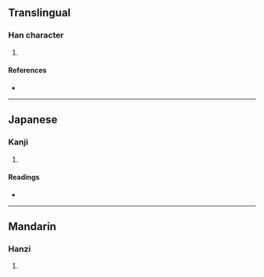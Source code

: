 {{character info/new}}
==Translingual==

===Han character===
{{Han char|rn=96|rad=玉|as=02|sn=6|four=|canj=MGC,XXMGC|ids=⿰𤣩八}}

# {{defn|Han|sort=玉02}}

====References====
* {{Han ref|kx=0727.100|dkj=20833|dj=1139.060|hdz=21101.090|uh=7390|ud=29584}}

----

==Japanese==

===Kanji===
{{ja-kanji|grade=|rs=玉02}}

# {{defn|lang=ja|sort=玉02}}

====Readings====
* {{ja-readings|on=[[はつ]] (hatsu), [[はち]] (hachi)|kun=}}

----

==Mandarin==

===Hanzi===
{{cmn-hanzi|pin=[[bā]] ([[ba1]])|wg=pa<sup>1</sup>}}

# {{defn|lang=cmn|sort=玉02}}